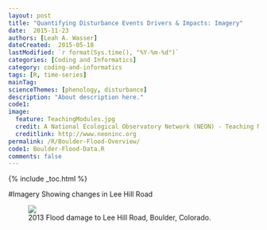 ```yaml
---
layout: post
title: "Quantifying Disturbance Events Drivers & Impacts: Imagery"
date:  2015-11-23
authors: [Leah A. Wasser]
dateCreated:  2015-05-18
lastModified: `r format(Sys.time(), "%Y-%m-%d")`
categories: [Coding and Informatics]
category: coding-and-informatics
tags: [R, time-series]
mainTag:
scienceThemes: [phenology, disturbance]
description: "About description here."
code1:
image:
  feature: TeachingModules.jpg
  credit: A National Ecological Observatory Network (NEON) - Teaching Module
  creditlink: http://www.neoninc.org
permalink: /R/Boulder-Flood-Overview/
code1: Boulder-Flood-Data.R
comments: false
---
```


{% include _toc.html %}


#Imagery Showing changes in Lee Hill Road

<figure>

<img src="http://neonhighered.org/websiteGraphics/2013-Boulder-flood-data.gif
">
<figcaption>2013 Flood damage to Lee Hill Road, Boulder, Colorado.
</figcaption>
</figure>
